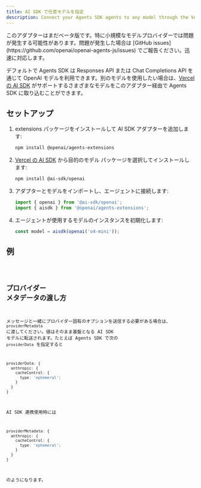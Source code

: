 ```yaml
---
title: AI SDK で任意モデルを指定
description: Connect your Agents SDK agents to any model through the Vercel's AI SDK
---
```



<Aside type="caution">
  このアダプターはまだベータ版です。特に小規模なモデルプロバイダーでは問題が発生する可能性があります。問題が発生した場合は
  [GitHub issues](https://github.com/openai/openai-agents-js/issues)
  でご報告ください。迅速に対応します。
</Aside>

デフォルトで Agents SDK は Responses API または Chat Completions API を通じて OpenAI モデルを利用できます。別のモデルを使用したい場合は、[Vercel の AI SDK](https://sdk.vercel.ai/) がサポートするさまざまなモデルをこのアダプター経由で Agents SDK に取り込むことができます。

## セットアップ

<Steps>

1. extensions パッケージをインストールして AI SDK アダプターを追加します:

   ```bash
   npm install @openai/agents-extensions
   ```

2. [Vercel の AI SDK](https://sdk.vercel.ai/docs/models/overview) から目的のモデル パッケージを選択してインストールします:

   ```bash
   npm install @ai-sdk/openai
   ```

3. アダプターとモデルをインポートし、エージェントに接続します:

   ```typescript
   import { openai } from '@ai-sdk/openai';
   import { aisdk } from '@openai/agents-extensions';
   ```

4. エージェントが使用するモデルのインスタンスを初期化します:

   ```typescript
   const model = aisdk(openai('o4-mini'));
   ```

</Steps>

## 例

<Code lang="typescript" code={aiSdkSetupExample} title="AI SDK Setup" />

## プロバイダー メタデータの渡し方

メッセージと一緒にプロバイダー固有のオプションを送信する必要がある場合は、`providerMetadata` に渡してください。値はそのまま基盤となる AI SDK モデルに転送されます。たとえば Agents SDK で次の `providerData` を指定すると

```ts
providerData: {
  anthropic: {
    cacheControl: {
      type: 'ephemeral';
    }
  }
}
```

AI SDK 連携使用時には

```ts
providerMetadata: {
  anthropic: {
    cacheControl: {
      type: 'ephemeral';
    }
  }
}
```

のようになります。
